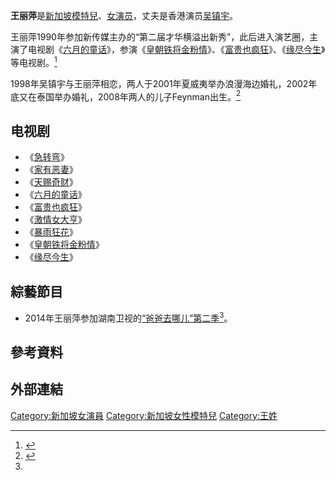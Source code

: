 {{Otheruses|王麗萍}}
{{藝人
|姓名 = 王丽萍
|原名 = 
|類型 = 女演员
|圖片 =
|圖片尺寸 = 
|英文名 = 
|羅馬拼音 = 
|綽號 = 
|出生日期 = {{bya|1971}}
|出生地點 = {{SIN}}
|國籍 = {{SIN}}
|籍貫 = 
|教育程度 = 
|宗教信仰 = 
|配偶 = {{marriage|[[吴镇宇|吴镇宇]]|2002}}
|兒女 = 兒子 ( Feynman ) <br> {{birth_date_and _age|2008|9|27}}
|語言 = [[粵語|粵語]]
|職業 = [[演員|演員]]、[[模特兒|模特兒]]
|出身地 = {{SIN}}
|出道日期 = 1990年
|活躍年代 = 1990年至今
|出道作 = 第二屆才華橫溢出新秀
|代表作 = 
|imdb = 
}}
'''王丽萍'''{{BD|1971年|||}}是[[新加坡|新加坡]][[模特兒|模特兒]]、[[女演员|女演员]]，丈夫是香港演员[[吴镇宇|吴镇宇]]。

王丽萍1990年参加新传媒主办的“第二届才华横溢出新秀”，此后进入演艺圈，主演了电视剧《[[六月的童话|六月的童话]]》，参演《[[皇朝铁将金粉情|皇朝铁将金粉情]]》、《[[富贵也疯狂|富贵也疯狂]]》、《[[缘尽今生|缘尽今生]]》等电视剧。<ref name="新华网20140813">{{cite web|url=http://www.js.xinhuanet.com/2014-08/13/c_1112062748.htm|title=《爸爸2》最神秘亮相 吴镇宇老婆王丽萍火了|publisher=[[新华网|新华网]]|date=2014年8月13日|accessdate=2014年9月21日|deadurl=yes|archiveurl=https://web.archive.org/web/20141011220013/http://www.js.xinhuanet.com/2014-08/13/c_1112062748.htm|archivedate=2014年10月11日}}</ref>

1998年吴镇宇与王丽萍相恋，两人于2001年夏威夷举办浪漫海边婚礼，2002年底又在泰国举办婚礼，2008年两人的儿子Feynman出生。<ref>{{cite web|url=http://yn.xinhuanet.com/ent/2014-08/07/c_133538389.htm|title=吳鎮宇老婆揭開神秘面紗費曼媽正面照曝光|publisher=[[新华网|新华网]]|date=2014年8月7日|accessdate=2014年9月21日}}{{dead link|date=2018年3月 |bot=InternetArchiveBot |fix-attempted=yes }}</ref>

==电视剧==
*《[[急转弯|急转弯]]》
*《[[家有恶妻|家有恶妻]]》
*《[[天赐奇财|天赐奇财]]》
*《[[六月的童话|六月的童话]]》
*《[[富贵也疯狂|富贵也疯狂]]》
*《[[激情女大亨|激情女大亨]]》
*《[[暴雨狂花|暴雨狂花]]》
*《[[皇朝铁将金粉情|皇朝铁将金粉情]]》
*《[[缘尽今生|缘尽今生]]》

==綜藝節目==
*2014年王丽萍参加湖南卫视的[[爸爸去哪兒_(第二季)|“爸爸去哪儿”第二季]]<ref name="新华网20140813" />。

== 參考資料 ==
{{Reflist}}

== 外部連結 ==

[[Category:新加坡女演員|Category:新加坡女演員]]
[[Category:新加坡女性模特兒|Category:新加坡女性模特兒]]
[[Category:王姓|Category:王姓]]
